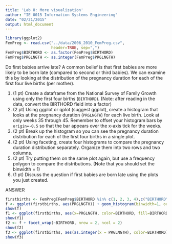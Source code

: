 ```yaml
---
title: 'Lab 8: More visualization'
author: "IE 0015 Information Systems Engineering"
date: "02/21/2015"
output: html_document
---
```

```r
library(ggplot2)
FemPreg <- read.csv("../data/2006_2010_FemPreg.csv",
                    header=TRUE, sep=",")
FemPreg$BIRTHORD <- as.factor(FemPreg$BIRTHORD)
FemPreg$PRGLNGTH <- as.integer(FemPreg$PRGLNGTH)
```


Do first babies arrive late?  A common belief is that first babies are more likely to be born late (compared to second or third babies).  We can examine this by looking at the distribution of the pregnancy duration for each of the first four live births (per mother).

1.  (1 pt) Create a dataframe from the National Survey of Family Growth using only the first four births (`BIRTHORD`). (Note: after reading in the data, convert the BIRTHORD field into a factor)
2.  (2 pt) Using ggplot or qplot (suggest ggplot), create a histogram that looks at the pregnancy duration (`PRGLNGTH`) for each live birth.  Look at only weeks 35 through 45.  Remember to offset your histogram bars by `origin=-0.5` so that the bar appears over the x-axis tick for the weeks.
3.  (2 pt) Break up the histogram so you can see the pregnancy duration distribution for each of the first four births in a single plot.
4.  (2 pt) Using faceting, create four histograms to compare the pregnancy duration distribution separately. Organize them into two rows and two columns.
5.  (2 pt) Try putting them on the same plot again, but use a frequency polygon to compare the distributions. (Note that you should set the binwidth = 1)
6.  (1 pt) Discuss the question if first babies are born late using the plots you just created.
  
ANSWER

```r
firstbirths <- FemPreg[FemPreg$BIRTHORD %in% c(1, 2, 3, 4),c("BIRTHORD", "PRGLNGTH")]
f <- ggplot(firstbirths, aes(PRGLNGTH)) + geom_histogram(binwidth=1, origin=-0.5, width=0.8) + xlim(35, 45)  + ggtitle("Distribution of pregnancy durations") + xlab("Weeks")
show(f)
f1 <- ggplot(firstbirths, aes(x=PRGLNGTH, color=BIRTHORD, fill=BIRTHORD)) + geom_histogram(position="dodge", binwidth=1, origin=-0.5, width=0.8) + xlim(35, 45) + ggtitle("Distribution of pregnancy durations by birthorder") + xlab("Weeks")
show(f1)
f2 <- f + facet_wrap(~BIRTHORD, nrow = 2, ncol = 2)
show(f2)
f3 <- ggplot(firstbirths, aes(as.integer(x = PRGLNGTH), color=BIRTHORD)) + geom_freqpoly(binwidth=1,origin=-0.5) + ggtitle("Distribution of pregnancy durations by birthorder") + xlab("Weeks") + xlim(35, 45)
show(f3)
```


